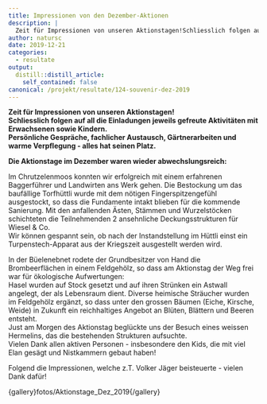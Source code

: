 ```yaml
---
title: Impressionen von den Dezember-Aktionen
description: |
  Zeit für Impressionen von unseren Aktionstagen!Schliesslich folgen auf all die Einladungen jeweils gefreute Aktivitäten mit Erwachsenen sowie Kindern. Persönliche Gespräche, fachlicher Austausch, Gärtnerarbeiten und warme Verpflegung - alles hat seinen Platz. Die Aktionstage im Dezember waren wieder abwechslungsreich... Sehen Sie selbst:
author: natursc
date: 2019-12-21
categories:
  - resultate
output:
  distill::distill_article:
    self_contained: false
canonical: /projekt/resultate/124-souvenir-dez-2019
---
```



**Zeit für Impressionen von unseren Aktionstagen!**  
**Schliesslich folgen auf all die Einladungen jeweils gefreute
Aktivitäten mit Erwachsenen sowie Kindern. **  
**Persönliche Gespräche, fachlicher Austausch, Gärtnerarbeiten und warme
Verpflegung - alles hat seinen Platz.**

**Die Aktionstage im Dezember waren wieder abwechslungsreich:** 

Im Chrutzelenmoos konnten wir erfolgreich mit einem erfahrenen
Baggerführer und Landwirten ans Werk gehen. Die Bestockung um das
baufällige Torfhüttli wurde mit dem nötigen Fingerspitzengefühl
ausgestockt, so dass die Fundamente intakt blieben für die kommende
Sanierung. Mit den anfallenden Ästen, Stämmen und Wurzelstöcken
schichteten die Teilnehmenden 2 ansehnliche Deckungsstrukturen für
Wiesel & Co.  
Wir können gespannt sein, ob nach der Instandstellung im Hüttli einst
ein Turpenstech-Apparat aus der Kriegszeit ausgestellt werden wird. 

In der Büelenebnet rodete der Grundbesitzer von Hand die Brombeerflächen
in einem Feldgehölz, so dass am Aktionstag der Weg frei war für
ökologische Aufwertungen:  
Hasel wurden auf Stock gesetzt und auf ihren Strünken ein Astwall
angelegt, der als Lebensraum dient. Diverse heimische Sträucher wurden
im Feldgehölz ergänzt, so dass unter den grossen Bäumen (Eiche, Kirsche,
Weide) in Zukunft ein reichhaltiges Angebot an Blüten, Blättern und
Beeren entsteht.   
Just am Morgen des Aktionstag beglückte uns der Besuch eines weissen
Hermelins, das die bestehenden Strukturen aufsuchte.  
Vielen Dank allen aktiven Personen - insbesondere den Kids, die mit viel
Elan gesägt und Nistkammern gebaut haben!

Folgend die Impressionen, welche z.T. Volker Jäger beisteuerte - vielen
Dank dafür!

{gallery}fotos/Aktionstage\_Dez\_2019{/gallery}

<!--http://wieselundco.ch/projekt/resultate/124-souvenir-dez-2019-->
